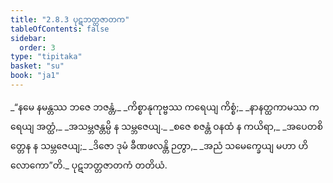 ```yaml
---
title: "2.8.3 ပုဋဘတ္တဇာတက"
tableOfContents: false
sidebar:
  order: 3
type: "tipitaka"
basket: "su"
book: "ja1"
---
```



<DynamicBreadcrumb />

<Division number="145" book="ja1" e="ch" v="22" p="60">

<Paragraph number="576" type="verses" book="ja1">
_“နမေ နမန္တဿ ဘဇေ ဘဇန္တံ,_  
_ကိစ္စာနုကုဗ္ဗဿ ကရေယျ ကိစ္စံ;_  
_နာနတ္ထကာမဿ ကရေယျ အတ္ထံ,_  
_အသမ္ဘဇန္တမ္ပိ န သမ္ဘဇေယျ._  

</Paragraph>

</Division>
<Division number="146" book="ja1" e="ch" v="22" p="61">

<Paragraph number="577" type="verses" book="ja1">
_စဇေ စဇန္တံ ဝနထံ န ကယိရာ,_  
_အပေတစိတ္တေန န သမ္ဘဇေယျ;_  
_ဒိဇော ဒုမံ ခီဏဖလန္တိ ဉတွာ,_  
_အညံ သမေက္ခေယျ မဟာ ဟိ လောကော”တိ._  


</Paragraph>
</Division>

<Paragraph number="578" type="center" book="ja1">
ပုဋဘတ္တဇာတကံ တတိယံ.
</Paragraph>